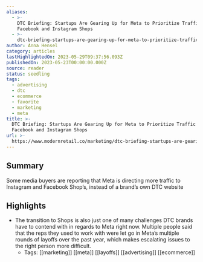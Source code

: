 ```yaml
---
aliases:
  - >-
    DTC Briefing: Startups Are Gearing Up for Meta to Prioritize Traffic to
    Facebook and Instagram Shops
  - >-
    dtc-briefing-startups-are-gearing-up-for-meta-to-prioritize-traffic-to-facebook-and-instagram-shops
author: Anna Hensel
category: articles
lastHighlightedOn: 2023-05-29T09:37:56.093Z
publishedOn: 2023-05-23T00:00:00.000Z
source: reader
status: seedling
tags:
  - advertising
  - dtc
  - ecommerce
  - favorite
  - marketing
  - meta
title: >-
  DTC Briefing: Startups Are Gearing Up for Meta to Prioritize Traffic to
  Facebook and Instagram Shops
url: >-
  https://www.modernretail.co/marketing/dtc-briefing-startups-are-gearing-up-for-meta-to-prioritize-traffic-to-facebook-and-instagram-shops/
---
```

## Summary

Some media buyers are reporting that Meta is directing more traffic to Instagram and Facebook Shop’s, instead of a brand’s own DTC website

## Highlights

- The transition to Shops is also just one of many challenges DTC brands have to contend with in regards to Meta right now. Multiple people said that the reps they used to work with were let go in Meta’s multiple rounds of layoffs over the past year, which makes escalating issues to the right person more difficult.
    - Tags: [[marketing]] [[meta]] [[layoffs]] [[advertising]] [[ecommerce]]
